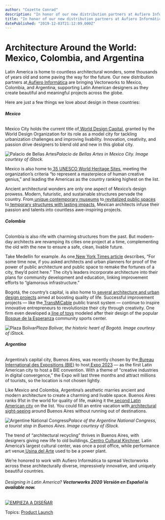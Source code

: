 ```yaml
---
author: "Cozette Conrad"
description: "In honor of our new distribution partners at Aufiero Informática, here are a few things we love about design in Mexico, Colombia, and Argentina. "
title: "In honor of our new distribution partners at Aufiero Informática, here are a few things we love about design in Mexico, Colombia, and Argentina. " 
datePublished: "2019-12-03T21:12:09.000Z"
---
```

# Architecture Around the World: Mexico, Colombia, and Argentina

Latin America is home to countless architectural wonders, some thousands of years old and some paving the way for the future. Our new distribution partners at[ Aufiero Informática](https://www.aufieroinformatica.com/) are bringing Vectorworks to Mexico, Colombia, and Argentina, supporting Latin American designers as they create beautiful and meaningful projects across the globe.

Here are just a few things we love about design in these countries:

###### **Mexico**

Mexico City holds the current title of[ World Design Capital](http://wdo.org/programmes/wdc/wdcmexicocity2018/), granted by the World Design Organization for its role as a model city for tackling urbanization challenges and improving livability. Innovation, creativity, and passion drive designers to blend old and new in this global city.

![Palacio de Bellas Artes](https://blog.vectorworks.net/hs-fs/hubfs/Blog%20Images/191203_Spanish%20Launch/iStock-970997780.jpg?width=600&name=iStock-970997780.jpg)_Palacio de Bellas Artes in Mexico City. Image courtesy of iStock._

Mexico is also home to[ 35 UNESCO World Heritage Sites](https://whc.unesco.org/en/statesparties/mx), meeting the organization’s criteria “to represent a masterpiece of human creative genius,” and leading the Americas as the country ranking highest on the list. 

Ancient architectural wonders are only one aspect of Mexico’s design prowess. Modern, futuristic, and sustainable structures pervade the country. From[ unique contemporary museums](https://www.dezeen.com/2017/05/05/five-best-new-contemporary-museums-mexico-roundup/) to[ revitalized public spaces ](https://www.dezeen.com/2019/10/21/brick-arcade-mmx-earthquake-public-square-mexico/)to[ temporary structures with lasting impacts](https://www.dezeen.com/2019/10/23/gerardo-broissin-design-week-mexico-pavilion/), Mexican architects infuse their passion and talents into countless awe-inspiring projects.

###### **Colombia**

Colombia is also rife with charming structures from the past. But modern-day architects are revamping its cities one project at a time, complementing the old with the new to ensure a safe, clean, livable future.

Take Medellín for example. As one[ New York Times article](https://www.nytimes.com/2012/05/20/arts/design/fighting-crime-with-architecture-in-medellin-colombia.html) describes, “For some time now, if you asked architects and urban planners for proof of the power of public architecture and public space to remake the fortunes of a city, they’d point here.” The city’s leaders incorporate architecture into their plans for community development and education, linking improvement efforts to “glamorous infrastructure.” 

Bogotá, the country’s capital, is also home to[ several architecture and urban design projects](https://www.archdaily.com/893535/6-upcoming-projects-that-will-improve-the-quality-of-life-in-colombia) aimed at boosting quality of life. Successful improvement projects — like the[ TransMiCable](https://www.transmilenio.gov.co/TransMiCable/) public transit system — continue to inspire innovative entrepreneurs to revolutionize their city through creativity. One firm even developed a[ line of toys](https://www.archdaily.com/910650/giancarlo-mazzanti-develops-architectural-toy-series-inspired-by-bogota-pavilion) modeled after their design of the popular[ Bosque de la Esperanza](http://www.elequipomazzanti.com/en/proyecto/cazuca-2/) community sports center.

![Plaza Bolivar](https://blog.vectorworks.net/hs-fs/hubfs/Blog%20Images/191203_Spanish%20Launch/iStock-505774309.jpg?width=600&name=iStock-505774309.jpg)_Plaza Bolivar, the historic heart of Bogotá. Image courtesy of iStock._

###### **Argentina**

Argentina’s capital city, Buenos Aires, was recently chosen by the[ Bureau International des Expositions (BIE)](https://www.bie-paris.org/site/en/) to host[ Expo 2023](http://en.expo2023argentina.com.ar/) — as the first Latin American city to host a BIE convention. With a theme of “creative industries in digital convergence,” the Expo will last three months and attract millions of tourists, so the location is not chosen lightly.

Like Mexico and Colombia, Argentina’s aesthetic marries ancient and modern architecture to create a charming and livable space. Buenos Aires ranks 91st in the world for quality of life, making it the[ second Latin American city](https://www.archdaily.com/914434/these-are-the-20-most-livable-cities-in-latin-america-in-2019) on the list. You could fill an entire vacation with[ architectural sight-seeing](https://www.architecturaldigest.com/gallery/20-must-see-buenos-aires-landmarks) around Buenos Aires without running out of destinations.

![Argentine National Congress](https://blog.vectorworks.net/hs-fs/hubfs/Blog%20Images/191203_Spanish%20Launch/iStock-530301157.jpg?width=600&name=iStock-530301157.jpg)_Palace of the Argentine National Congress, a tourist stop in Buenos Aires. Image courtesy of iStock._

The trend of “architectural recycling” thrives in Buenos Aires, with designers giving new life to old buildings.[ Centro Cultural Kirchner](https://turismo.buenosaires.gob.ar/en/otros-establecimientos/cck), Latin America’s largest cultural center, was once a post office, while performance art venue[ Usina del Arte](https://turismo.buenosaires.gob.ar/en/otros-establecimientos/usina-del-arte) used to be a power plant.

We’re honored to work with Aufiero Informática to spread Vectorworks across these architecturally diverse, impressively innovative, and uniquely beautiful countries.

###### Designing in Latin America? **Vectorworks 2020 Versión en Español is available now.**

[![EMPIEZA A DISEÑAR](https://no-cache.hubspot.com/cta/default/3018241/5f9ee987-7f6c-437f-9e81-9ee598d9cec6.png)](https://cta-redirect.hubspot.com/cta/redirect/3018241/5f9ee987-7f6c-437f-9e81-9ee598d9cec6) 

 Topics: [Product Launch](https://blog.vectorworks.net/topic/product-launch) 

 